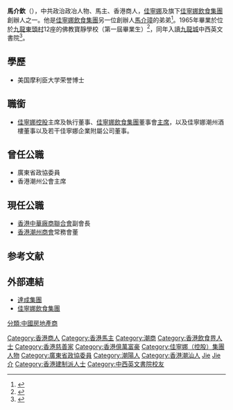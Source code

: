 {{coi|time=2020-12-16T02:38:09+00:00}}
{{Infobox person
| 姓名     = 馬介欽
| birth_place ={{BHKG}}
| 居住地   = {{HKG}}
| 国籍     = {{CHN-HKG}}
| 教育程度 = [[美國|美國]][[莫里森大學|莫里森大學]]榮譽哲學博士
| 组织       =[[佳寧娜飲食集團|佳寧娜飲食集團]]<br>[[佳寧娜控股|佳寧娜控股]]         
| 职业     = 企業家<br>政冶人物<br>慈善家
|relatives = [[馬鴻銘|馬鴻銘]]（姪兒）<br>[[馬鴻文|馬鴻文]]（姪兒）<br>[[馬介璋|馬介璋]](兄) <br>郭潔薇(夫人) <br>馬曉晴(女兒)
}}

'''馬介欽'''（{{bd|1951年||catIdx=Ma馬}}），中共政治政冶人物、馬主、香港商人，[[佳寧娜|佳寧娜]]及旗下[[佳寧娜飲食集團|佳寧娜飲食集團]]創辦人之一。他是[[佳寧娜飲食集團|佳寧娜飲食集團]]另一位創辦人[[馬介璋|馬介璋]]的弟弟<ref>{{Cite journal |author=邓小溪 |author2=廖严力 |author3=万艳琴 |date=2018 |title=马介钦博士 莫问得失 但求无悔 |url=https://qikan.chaoxing.com/detail_38502727e7500f266e03ace8051177911071fcddc96a16d91921b0a3ea255101fc1cf1fbb4666ae65a30bee2297f9be7e6d3c28d900469770da526cb98e312e31037c6140775fe2739f7464cee96a23f20b88c6e534e6905ff2392838a1740b562b48ce5ed91eb52adfd43ad95f43916 |journal=华人经济 |issue=8}}</ref>。1965年畢業於位於[[九龍|九龍]][[東頭村|東頭村]]12座的佛教寶靜學校（第一屆畢業生）<ref>{{cite news |title=佛教寶靜學校 第一屆畢業禮 |url=https://mmis.hkpl.gov.hk/coverpage/-/coverpage/view?_coverpage_WAR_mmisportalportlet_hsf=%E7%95%A2%E6%A5%AD%E7%A6%AE&p_r_p_-1078056564_c=QF757YsWv5%2BakvA8rFW5EjXLSR%2FPGayv&_coverpage_WAR_mmisportalportlet_o=943&_coverpage_WAR_mmisportalportlet_actual_q=%28%20verbatim_dc.collection%3A%28%22Old%5C%20HK%5C%20Newspapers%22%29%20%29%20AND+%28%20%28%20allTermsMandatory%3A%28true%29%20OR+all_dc.title%3A%28%E7%95%A2%E6%A5%AD%E7%A6%AE%29%20OR+all_dc.creator%3A%28%E7%95%A2%E6%A5%AD%E7%A6%AE%29%20OR+all_dc.contributor%3A%28%E7%95%A2%E6%A5%AD%E7%A6%AE%29%20OR+all_dc.subject%3A%28%E7%95%A2%E6%A5%AD%E7%A6%AE%29%20OR+fulltext%3A%28%E7%95%A2%E6%A5%AD%E7%A6%AE%29%20OR+all_dc.description%3A%28%E7%95%A2%E6%A5%AD%E7%A6%AE%29%20%29%20%29&_coverpage_WAR_mmisportalportlet_sort_field=dc.publicationdate_bsort&_coverpage_WAR_mmisportalportlet_sort_order=desc&_coverpage_WAR_mmisportalportlet_filter=dc.publicationdate_dt%3A%5B1960-01-01T00%3A00%3A00Z+TO+1969-12-31T15%3A59%3A59Z%5D |page=12 |language= |publisher=華僑日報 | date=1965-08-10 |accessdate=2022-03-23 |quote= }}</ref>，同年入讀[[九龍城|九龍城]]中西英文書院<ref>{{cite news | title=中西英文書院 取錄新生名單 | url=https://mmis.hkpl.gov.hk/coverpage/-/coverpage/view?_coverpage_WAR_mmisportalportlet_hsf=%E4%B8%AD%E8%A5%BF%E8%8B%B1%E6%96%87%E6%9B%B8%E9%99%A2&_coverpage_WAR_mmisportalportlet_actual_q=%28%20verbatim_dc.collection%3A%28%22Old%5C%20HK%5C%20Newspapers%22%29%20%29%20AND+%28%20%28%20allTermsMandatory%3A%28true%29%20OR+all_dc.title%3A%28%E4%B8%AD%E8%A5%BF%E8%8B%B1%E6%96%87%E6%9B%B8%E9%99%A2%29%20OR+all_dc.creator%3A%28%E4%B8%AD%E8%A5%BF%E8%8B%B1%E6%96%87%E6%9B%B8%E9%99%A2%29%20OR+all_dc.contributor%3A%28%E4%B8%AD%E8%A5%BF%E8%8B%B1%E6%96%87%E6%9B%B8%E9%99%A2%29%20OR+all_dc.subject%3A%28%E4%B8%AD%E8%A5%BF%E8%8B%B1%E6%96%87%E6%9B%B8%E9%99%A2%29%20OR+fulltext%3A%28%E4%B8%AD%E8%A5%BF%E8%8B%B1%E6%96%87%E6%9B%B8%E9%99%A2%29%20OR+all_dc.description%3A%28%E4%B8%AD%E8%A5%BF%E8%8B%B1%E6%96%87%E6%9B%B8%E9%99%A2%29%20%29%20%29&_coverpage_WAR_mmisportalportlet_sort_field=dc.publicationdate_bsort&p_r_p_-1078056564_c=QF757YsWv5%2BakvA8rFW5Er%2Bg12kvQNGg&_coverpage_WAR_mmisportalportlet_o=25&_coverpage_WAR_mmisportalportlet_sort_order=asc | page=14 | publisher=華僑日報 | date=1965-06-18 | accessdate=2021-03-31 |quote= }}</ref>。

==學歷==
*美国摩利臣大学荣誉博士

==職銜==
*[[佳寧娜控股|佳寧娜控股]]主席及執行董事、[[佳寧娜飲食集團|佳寧娜飲食集團]]董事會[[主席|主席]]，以及佳寧娜潮州酒樓董事以及若干佳寧娜企業附屬公司董事。<ref>
{{Cite web|title=【品牌有段故】佳寧娜創辦人製衣起家 全因一事涉足餐飲業？|url=https://inews.hket.com/article/2771153|access-date=2022-05-29|date=2020-10-07|work=香港經濟日報}}</ref>

==曾任公職==
*廣東省政協委員
*香港潮州公會主席

==現任公職==
*[[香港中華廠商聯合會|香港中華廠商聯合會]]副會長
*[[香港潮州商會|香港潮州商會]]常務會董

==参考文献==
{{Reflist}}

==外部連結==
*[https://web.archive.org/web/20120102122907/http://www.taksing.com.hk/ 達成集團]
*[http://www.carrianna.com/ 佳寧娜飲食集團]

{{達成集團有限公司}}
{{DEFAULTSORT:Ma馬}}
[[Category:香港商人|Category:香港商人]]
[[Category:香港馬主|Category:香港馬主]]
[[Category:潮商|Category:潮商]]
[[Category:香港飲食界人士|Category:香港飲食界人士]]
[[Category:香港慈善家|Category:香港慈善家]]
[[Category:香港億萬富豪|Category:香港億萬富豪]]
[[Category:佳寧娜（控股）集團人物|Category:佳寧娜（控股）集團人物]]
[[Category:廣東省政協委員|Category:廣東省政協委員]]
[[Category:潮陽人|Category:潮陽人]]
[[Category:香港潮汕人|Category:香港潮汕人]]
[[Category:馬介璋家族|Jie]]
[[Category:马姓|Jie介]]
[[Category:香港建制派人士|Category:香港建制派人士]]
[[Category:中西英文書院校友|Category:中西英文書院校友]]
[[分類:中國房地產商|分類:中國房地產商]]